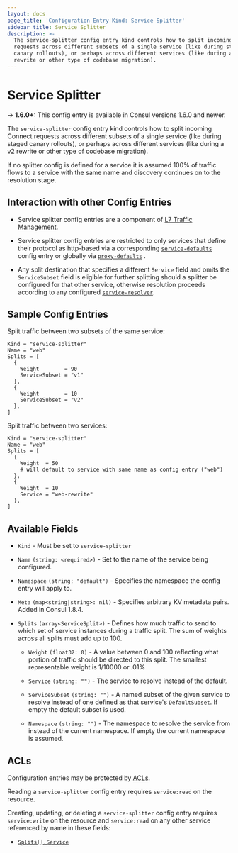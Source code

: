 ```yaml
---
layout: docs
page_title: 'Configuration Entry Kind: Service Splitter'
sidebar_title: Service Splitter
description: >-
  The service-splitter config entry kind controls how to split incoming Connect
  requests across different subsets of a single service (like during staged
  canary rollouts), or perhaps across different services (like during a v2
  rewrite or other type of codebase migration).
---
```


# Service Splitter

-> **1.6.0+:** This config entry is available in Consul versions 1.6.0 and newer.

The `service-splitter` config entry kind controls how to split incoming Connect
requests across different subsets of a single service (like during staged
canary rollouts), or perhaps across different services (like during a v2
rewrite or other type of codebase migration).

If no splitter config is defined for a service it is assumed 100% of traffic
flows to a service with the same name and discovery continues on to the
resolution stage.

## Interaction with other Config Entries

- Service splitter config entries are a component of [L7 Traffic
  Management](/docs/connect/l7-traffic-management).

- Service splitter config entries are restricted to only services that define
  their protocol as http-based via a corresponding
  [`service-defaults`](/docs/agent/config-entries/service-defaults) config
  entry or globally via
  [`proxy-defaults`](/docs/agent/config-entries/proxy-defaults) .

- Any split destination that specifies a different `Service` field and omits
  the `ServiceSubset` field is eligible for further splitting should a splitter
  be configured for that other service, otherwise resolution proceeds according
  to any configured
  [`service-resolver`](/docs/agent/config-entries/service-resolver).

## Sample Config Entries

Split traffic between two subsets of the same service:

```hcl
Kind = "service-splitter"
Name = "web"
Splits = [
  {
    Weight        = 90
    ServiceSubset = "v1"
  },
  {
    Weight        = 10
    ServiceSubset = "v2"
  },
]
```

Split traffic between two services:

```hcl
Kind = "service-splitter"
Name = "web"
Splits = [
  {
    Weight  = 50
    # will default to service with same name as config entry ("web")
  },
  {
    Weight  = 10
    Service = "web-rewrite"
  },
]
```

## Available Fields

- `Kind` - Must be set to `service-splitter`

- `Name` `(string: <required>)` - Set to the name of the service being configured.

- `Namespace` `(string: "default")` <EnterpriseAlert inline /> - Specifies the namespace the config entry will apply to.

- `Meta` `(map<string|string>: nil)` - Specifies arbitrary KV metadata pairs. Added in Consul 1.8.4.

- `Splits` `(array<ServiceSplit>)` - Defines how much traffic to send to which
  set of service instances during a traffic split. The sum of weights across
  all splits must add up to 100.

  - `Weight` `(float32: 0)` - A value between 0 and 100 reflecting what portion
    of traffic should be directed to this split. The smallest representable
    weight is 1/10000 or .01%

  - `Service` `(string: "")` - The service to resolve instead of the default.

  - `ServiceSubset` `(string: "")` - A named subset of the given service to
    resolve instead of one defined as that service's `DefaultSubset`. If empty
    the default subset is used.

  - `Namespace` `(string: "")` - The namespace to resolve the service from
    instead of the current namespace. If empty the current namespace is
    assumed.

## ACLs

Configuration entries may be protected by [ACLs](/docs/security/acl).

Reading a `service-splitter` config entry requires `service:read` on the resource.

Creating, updating, or deleting a `service-splitter` config entry requires
`service:write` on the resource and `service:read` on any other service referenced by
name in these fields:

- [`Splits[].Service`](#service)
